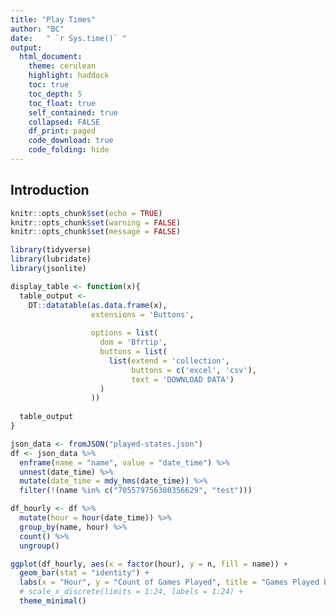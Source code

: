 ```yaml
---
title: "Play Times"
author: "BC"
date:   " `r Sys.time()` "
output:
  html_document:
    theme: cerulean
    highlight: haddock
    toc: true
    toc_depth: 5
    toc_float: true
    self_contained: true
    collapsed: FALSE
    df_print: paged
    code_download: true
    code_folding: hide
---
```


## Introduction


```r


knitr::opts_chunk$set(echo = TRUE)
knitr::opts_chunk$set(warning = FALSE)
knitr::opts_chunk$set(message = FALSE)

library(tidyverse)
library(lubridate)
library(jsonlite)

display_table <- function(x){
  table_output <- 
    DT::datatable(as.data.frame(x),
                  extensions = 'Buttons',
                  
                  options = list(
                    dom = 'Bfrtip',
                    buttons = list(
                      list(extend = 'collection',
                           buttons = c('excel', 'csv'),
                           text = 'DOWNLOAD DATA')
                    )
                  )) 
  
  table_output
}

```

```r

json_data <- fromJSON("played-states.json")
df <- json_data %>%
  enframe(name = "name", value = "date_time") %>%
  unnest(date_time) %>%
  mutate(date_time = mdy_hms(date_time)) %>% 
  filter(!(name %in% c("705579756380356629", "test")))

df_hourly <- df %>%
  mutate(hour = hour(date_time)) %>%
  group_by(name, hour) %>%
  count() %>%
  ungroup()

ggplot(df_hourly, aes(x = factor(hour), y = n, fill = name)) +
  geom_bar(stat = "identity") +
  labs(x = "Hour", y = "Count of Games Played", title = "Games Played by Hour") +
  # scale_x_discrete(limits = 1:24, labels = 1:24) +
  theme_minimal()

```

